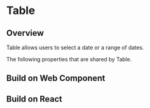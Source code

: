 
# Table


## Overview

Table allows users to select a date or a range of dates.

<Canvas of={TableStories.Properties}></Canvas>

<Meta isTemplate />

The following properties that are shared by Table.

<Controls />

## Build on Web Component

<Source of={TableStories.WebComponent} />

## Build on React

<Source of={TableStories.FrameworkReact} />